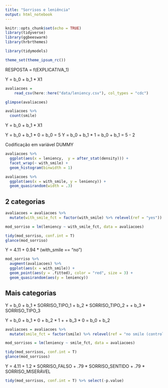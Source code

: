 ```yaml
---
title: "Sorrisos e leniência"
output: html_notebook
---
```


```r
knitr::opts_chunk$set(echo = TRUE)
library(tidyverse)
library(ggbeeswarm)
library(hrbrthemes)

library(tidymodels)

theme_set(theme_ipsum_rc())
```

RESPOSTA = f(EXPLICATIVA_1)

Y = b_0 + b_1 \* X1

```r
avaliacoes = 
    read_csv(here::here("data/leniency.csv"), col_types = "cdc")

glimpse(avaliacoes)
```

```r
avaliacoes %>% 
  count(smile)
```

Y = b_0 + b_1 \* X1

Y = b_0 + b_1 \* 0 = b_0 = 5 Y = b_0 + b_1 \* 1 = b_0 + b_1 = 5 - 2

Codificação em variável DUMMY

```r
avaliacoes %>% 
  ggplot(aes(x = leniency,  y = after_stat(density))) + 
  facet_wrap(~ with_smile) + 
  geom_histogram(binwidth = 1)
```

```r
avaliacoes %>% 
  ggplot(aes(x = with_smile, y = leniency)) + 
  geom_quasirandom(width = .3)
```

## 2 categorias

```r
avaliacoes = avaliacoes %>% 
  mutate(with_smile_fct = factor(with_smile) %>% relevel(ref = "yes"))

mod_sorriso = lm(leniency ~ with_smile_fct, data = avaliacoes)

tidy(mod_sorriso, conf.int = T)
glance(mod_sorriso)
```

Y = 4.11 + 0.94 \* (with_smile == "no")

```r
mod_sorriso %>% 
  augment(avaliacoes) %>% 
  ggplot(aes(x = with_smile)) + 
  geom_point(aes(y = .fitted), color = "red", size = 3) + 
  geom_quasirandom(aes(y = leniency))
```

## Mais categorias

Y = b_0 + b_1 \* SORRISO_TIPO_1 + b_2 \* SORRISO_TIPO_2 + + b_3 \* SORRISO_TIPO_3

Y = b_0 + b_1 \* 0 + b_2 \* 1 + + b_3 \* 0 = b_0 + b_2

```r
avaliacoes = avaliacoes %>% 
  mutate(smile_fct = factor(smile) %>% relevel(ref = "no smile (control)"))

mod_sorrisos = lm(leniency ~ smile_fct, data = avaliacoes)

tidy(mod_sorrisos, conf.int = T)
glance(mod_sorrisos)
```

Y = 4.11 + 1.2 \* SORRISO_FALSO + .79 \* SORRISO_SENTIDO + .79 \* SORRISO_MISERÁVEL

```r
tidy(mod_sorrisos, conf.int = T) %>% select(-p.value)
```
